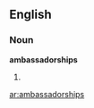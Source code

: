==English==

===Noun===
'''ambassadorships'''

# {{plural of|[[ambassadorship]]}}

[[ar:ambassadorships]]